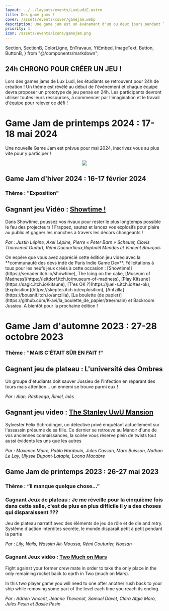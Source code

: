 ```yaml
---
layout: ../../layouts/events/LuxLudiE.astro
title: Des game jams !
cover: /assets/events/cover/gamejam.webp
description: Une game jam est un événement d'un ou deux jours pendant lequel plusieurs équipes se rassemblent et chacune a pour objectif de produire un prototype de jeu. Nos game jam sont à destination des étudiants pour inviter chacun à se lancer dans le processus de création. Lors des games jams de Lux Ludi, les étudiants se retrouvent pour 24h de création ! Un thème est révélé au début de l'événement et chaque équipe devra proposer un prototype de jeu pensé en 24h. Les participants devront utiliser toutes leurs ressources, à commencer par l'imagination et le travail d'équipe pour relever ce défi !
priority: 1
icon: /assets/events/icons/gamejam.png
---
```


  Section,
  SectionB,
  ColorLigne,
  EnTravaux,
  YtEmbed,
  ImageText,
  Button,
  ButtonB,
} from "@/components/markdown";

<Section>

# 24h CHRONO POUR CRÉER UN JEU !

<ColorLigne />

Lors des games jams de Lux Ludi, les étudiants se retrouvent pour 24h de création !
Un thème est révélé au début de l'événement et chaque équipe devra proposer un prototype de jeu pensé en 24h. Les participants devront utiliser toutes leurs ressources, à commencer par l'imagination et le travail d'équipe pour relever ce défi !
</Section>

<SectionB>

# Game Jam de printemps 2024 : 17-18 mai 2024
<ColorLigne/>

Une nouvelle Game Jam est prévue pour mai 2024, inscrivez vous au plus vite pour y participer !

<center>
<img src="/assets/gamejam/gamejam_0216.png"/>
</center>

<ButtonB
  link="https://docs.google.com/forms/d/e/1FAIpQLSf5ZrSRW3dV0HRDjDzSXH_j0SxBioSij7fzbUcTJi7v-MLoTg/viewform?usp=sf_link"
  text="Inscription !"
  track="Form GameJam Printemps"
/>

</SectionB>
<Section>

# Game Jam d'hiver 2024 : 16-17 février 2024

<ColorLigne />

### Thème : "Exposition"
<ImageText img="/assets/gamejam/JV_showtime_screen.png">

## Gagnant jeu Vidéo : [Showtime !](https://senader.itch.io/showtime)

Dans Showtime, poussez vos rivaux pour rester le plus longtemps possible le feu des projecteurs ! Frappez, sautez et lancez vos explosifs pour plaire au public et gagner les manches à travers les décors changeants !

_Par : Justin Lépine, Axel Lépine, Pierre « Peter Barn » Scheuer, Clovis Thouvenot Oudart, Rémi Ducourtieux,Raphaël Mendes et Vincent Bourçois_

</ImageText>
 On espère que vous avez apprécié cette édition jeu video avec la **communauté des devs indé de Paris Indie Game Dev**. Félicitations à tous pour les neufs jeux créés à cette occasion  : [Showtime!](https://senader.itch.io/showtime), The Icing on the cake, [Museum of Madness](https://leitdorf.itch.io/museum-of-madness), [Play Kitsune](https://sagic.itch.io/kitsune), [T'es OK ?](https://juel-s.itch.io/tes-ok), [Explosition](https://skeptes.itch.io/explosition), [Antzilla](https://bousnif.itch.io/antzilla), [La boulette (de papier)](https://github.com/K-avi/la_boulette_de_papier/tree/main) et Backroom Jussieu.   
A bientôt pour la prochaine édition !

<br />



</Section>

<SectionB>

# Game Jam d'automne 2023 : 27-28 octobre 2023

<ColorLigne />

### Thème : "MAIS C'ÉTAIT SÛR EN FAIT !"

<ImageText img="/assets/gamejam/JP_universite.jpg">

## Gagnant jeu de plateau : L'université des Ombres

Un groupe d'étudiants doit sauver Jussieu de l'infection en réparant des tours mais attention… un ennemi se trouve parmi eux !

_Par : Alan, Rasheeqa, Rimel, Inès_

</ImageText>

<ImageText img="/assets/gamejam/JV_stanlee.jpg">

## Gagnant jeu video : [The Stanley UwU Mansion](https://feuillemorteentertainment.itch.io/the-stanley-uwu-mansion)

Sylvester Felix Schrodinger, un détective privé enquêtant actuellement sur l'assassin présumé de sa fille. Ce dernier se retrouve au Manoir d'une de vos anciennes connaissances, la soirée vous réserve plein de twists tout aussi évidents les uns que les autres

_Par : Maxence Maire, Pablo Hardouin, Jules Cassan, Marc Buisson, Nathan Le Lay, Ulysse Dupont-Latapie, Loona Macabre_

</ImageText>

<center><YtEmbed
  ytLink="https://www.youtube-nocookie.com/embed/2mECSMDtlog"
  title="Game Jam d'automne 2023 !"
/>
</center>

</SectionB>

<Section>

# Game Jam de printemps 2023 : 26-27 mai 2023

<ColorLigne />

### Thème : “il manque quelque chose…”

<ImageText img="/assets/gamejam/JP_isekai.jpg">

### Gagnant Jeux de plateau : Je me réveille pour la cinquième fois dans cette salle, c'est de plus en plus difficile il y a des choses qui disparaissent ???

Jeu de plateau narratif avec des éléments de jeu de rôle et de die and retry. Système d'action interdites secrète, le monde disparaît petit à petit pendant la partie

_Par : Lily, Nails, Wassim Ait-Moussa, Rémi Couturier, Noxsan_

</ImageText>

<ImageText img="/assets/gamejam/JV_twomuch.png">

### Gagnant Jeux vidéo : [Two Much on Mars](https://juel-s.itch.io/two-much-on-mars)

Fight against your former crew mate in order to take the only place in the only remaining rocket back to earth in Two (much on Mars).

In this two player game you will need to one after another rush back to your ship while removing some part of the level each time you reach its ending.

_Par : Adrien Vincent, Jeanne Thevenot, Samuel Davet, Clara Atgié Moro, Jules Pesin et Basile Pesin_

</ImageText>
</Section>
